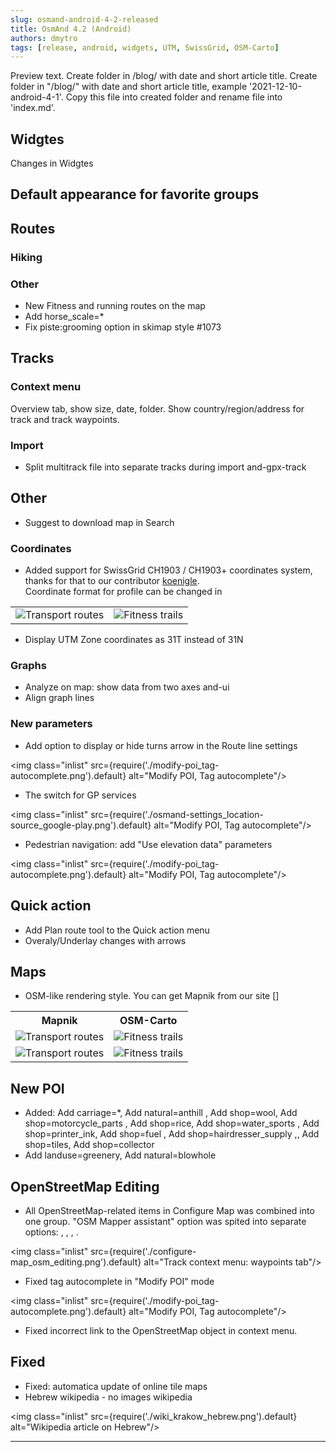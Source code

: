 ```yaml
---
slug: osmand-android-4-2-released
title: OsmAnd 4.2 (Android)
authors: dmytro
tags: [release, android, widgets, UTM, SwissGrid, OSM-Carto]
---
```


Preview text.
Create folder in /blog/ with date and short article title.
Create folder in "/blog/" with date and short article title, example '2021-12-10-android-4-1'.
Copy this file into created folder and rename file into 'index.md'.

<!--truncate-->

<Translate android="yes" id="configure_profile" />

## Widgtes
Changes in Widgtes

## Default appearance for favorite groups


## Routes
### Hiking

### Other

* New Fitness and running routes on the map
* Add horse_scale=*
* Fix piste:grooming option in skimap style #1073

## Tracks

### Context menu
Overview tab, show size, date, folder. Show country/region/address for track and track waypoints.

### Import
* Split multitrack file into separate tracks during import and-gpx-track



## Other
* Suggest to download map in Search

### Coordinates

* Added support for SwissGrid CH1903 / CH1903+ coordinates system, thanks for that to our contributor [koenigle](https://github.com/koenigle).  
Coordinate format for profile can be changed in <Translate android="true" ids="shared_string_menu,shared_string_settings,configure_profile,general_settings_2,coordinates_format" />

<table class="blogimage">
  <tr>
    <td><img src={require('./coordinates-format_swiss-grid.png').default} alt="Transport routes"/></td>
    <td><img src={require('./context-menu_coordinate_swiss-grid.png').default} alt="Fitness trails"/></td>
    </tr>
</table> 

* Display UTM Zone coordinates as 31T instead of 31N


### Graphs
* Analyze on map: show data from two axes and-ui
* Align graph lines

### New parameters

* Add option to display or hide turns arrow in the Route line settings

<img class="inlist" src={require('./modify-poi_tag-autocomplete.png').default} alt="Modify POI, Tag autocomplete"/>

* The switch for GP services

<img class="inlist" src={require('./osmand-settings_location-source_google-play.png').default} alt="Modify POI, Tag autocomplete"/>

* Pedestrian navigation: add "Use elevation data" parameters

<img class="inlist" src={require('./modify-poi_tag-autocomplete.png').default} alt="Modify POI, Tag autocomplete"/>


## Quick action

* Add Plan route tool to the Quick action menu
* Overaly/Underlay changes with arrows


## Maps

* OSM-like rendering style. You can get Mapnik from our site []

<table class="blogimage">
    <tr>
        <th>Mapnik</th>
        <th>OSM-Carto</th>
    </tr>
    <tr>
        <td><img src={require('./map_mapnik_z14.png').default} alt="Transport routes"/></td>
        <td><img src={require('./map_osm-carto_z14.png').default} alt="Fitness trails"/></td>
    </tr>
    <tr>
        <td><img src={require('./map_mapnik_z17.png').default} alt="Transport routes"/></td>
        <td><img src={require('./map_osm-carto_z17.png').default} alt="Fitness trails"/></td>
    </tr>
</table> 



## New POI

* Added: Add carriage=*, Add natural=anthill , Add shop=wool, Add shop=motorcycle_parts , Add shop=rice, Add shop=water_sports , Add shop=printer_ink, Add shop=fuel , Add shop=hairdresser_supply ,, Add shop=tiles, Add shop=collector 
* Add landuse=greenery, Add natural=blowhole

## OpenStreetMap Editing

* All OpenStreetMap-related items in Configure Map was combined into one group.  "OSM Mapper assistant" option was spited into separate options: <Translate android="true" id="rendering_attr_OSMMapperAssistantFixme_name"/>, <Translate android="true" id="rendering_attr_OSMMapperAssistantNote_name"/>, <Translate android="true" id="rendering_attr_OSMMapperAssistantIconsLowZooms_name"/>, <Translate android="true" id="rendering_attr_OSMMapperAssistantWaterwayTunnels_name"/>.

<img class="inlist" src={require('./configure-map_osm_editing.png').default} alt="Track context menu: waypoints tab"/>


* Fixed tag autocomplete in "Modify POI" mode

<img class="inlist" src={require('./modify-poi_tag-autocomplete.png').default} alt="Modify POI, Tag autocomplete"/>

* Fixed incorrect link to the OpenStreetMap object in context menu. 


## Fixed

* Fixed: automatica update of online tile maps
* Hebrew wikipedia - no images wikipedia

<img class="inlist" src={require('./wiki_krakow_hebrew.png').default} alt="Wikipedia article on Hebrew"/>


_________________________________________________

<AndroidStore/>
